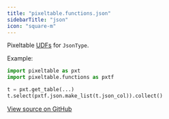 ```yaml
---
title: "pixeltable.functions.json"
sidebarTitle: "json"
icon: "square-m"
---
```


Pixeltable [UDFs](https://pixeltable.readme.io/docs/user-defined-functions-udfs) for `JsonType`.

Example:

``` python
import pixeltable as pxt
import pixeltable.functions as pxtf

t = pxt.get_table(...)
t.select(pxtf.json.make_list(t.json_col)).collect()
```


<a href="https://github.com/pixeltable/pixeltable/blob/v0.4/pixeltable/functions/json.py#L0" target="_blank">View source on GitHub</a>

